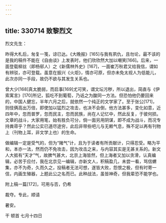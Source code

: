 ```yaml
---
---
---
```

title: 330714 致黎烈文
---




烈文先生：

昨得大札后，匆复一笺，谅已达。《大晚报》[165]与我有夙仇，且勿论，最不该的是我的稿件不能在《自由谈》上发表时，他们欣欣然大加以嘲笑[166]。后来，一面登载柳丝（即杨邨人）之《新儒林外史》[167]，一面崔万秋君又给我信，谓如有辨驳，亦可登载。虽意在振兴《火炬》，情亦可原，但亦未免太视人为低能儿，此次亦同一手段，故仍不欲与其发生关系也。

曾大少[168]真太脆弱，而启事[169]尤可笑，谓文坛污秽，所以退出，简直与《伊索寓言》[170]所记，狐吃不到葡萄，乃诋之为酸同一方法。但恐怕他仍要回来的，中国人健忘，半年六月之后，就依然一个纯正的文学家了。至于张公[171]，则伎俩高出万倍，即使加以猛烈之攻击，也决不会倒，他方法甚多，变化如意，近四年中，忽而普罗，忽而民主，忽而民族，尚在人记忆中，然此反复，于彼何损。文章的战斗，大家用笔，始有胜负可分，倘一面另用阴谋，即不成为战斗，而况专持粪帚乎？然此公实已道尽途穷，此后非带些吧儿与无赖气息，殊不足以再有刊物上（刊物上耳，非文学上也）的生命。

做编辑一定是受气的，但为“赌气”计，且为于读者有所贡献计，只得忍受。略为平和，本亦一法，然而仍不免攻击，因为攻击之来，与内容其实是无甚关系的。新文人大抵有“天才”气，故脾气甚大，北京上海皆然，但上海者又加以贪滑，认真编辑，必苦于应付，我在北京见一编辑，亦新文人，积稿盈几，未尝一看，骂信蝟集，亦不为奇，久而久之，投稿者无法可想，遂皆大败，怨恨之极，但有时寄一信，内画生殖器，上题此公之名而已。此种战法，虽皆神奇，但我辈恐不能学也。

附上稿一篇[172]，可用与否，仍希

裁夺。专此，顺请

暑安。

干 顿首 七月十四日